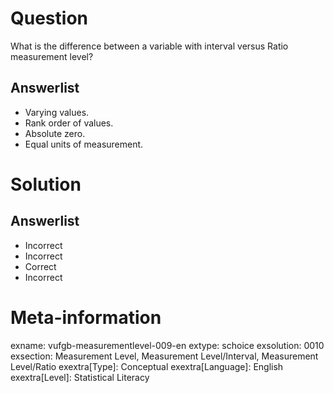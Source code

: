 Question
========
  
What is the difference between a variable with interval versus Ratio measurement level?

  
Answerlist
----------
* Varying values.
* Rank order of values.
* Absolute zero.
* Equal units of measurement.

Solution
========

Answerlist
----------
* Incorrect
* Incorrect
* Correct
* Incorrect

Meta-information
================
exname: vufgb-measurementlevel-009-en
extype: schoice
exsolution: 0010
exsection: Measurement Level, Measurement Level/Interval, Measurement Level/Ratio
exextra[Type]: Conceptual
exextra[Language]: English
exextra[Level]: Statistical Literacy
